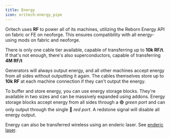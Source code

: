 ```yaml
---
title: Energy
icon: oritech:energy_pipe
---
```


Oritech uses **RF** to power all of its machines, utilizing the Reborn Energy API on fabric or FE on neoforge.
This ensures compatibility with all energy-using mods on fabric and neoforge.

There is only one cable tier available, capable of transferring up to **10k RF/t**. If that's not enough, there's also superconductors, capable of transferring **4M RF/t**

Generators will always output energy, and all other machines accept energy from all sides without outputting it again.
The cables themselves store up to **10k RF** at each machine connection if they can't output the energy.

To buffer and store energy, you can use energy storage blocks. They're available in two sizes and can be massively expanded using addons.
Energy storage blocks accept energy from all sides through a 🟢 *green port* and can only output through the single 🔴 *red port*. A redstone signal will disable all energy output.

<center>
<ModAsset location="oritech:small_storage_block" width={256} />
</center>

Energy can also be transferred wireless using an enderic laser. See [enderic laser](../interaction/enderic_laser).

<center>
<ModAsset location="oritech:area/enderic_laser_energy" width={512} />
</center>
